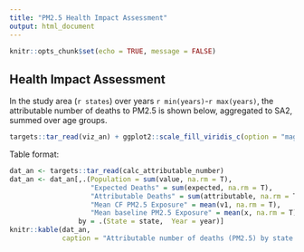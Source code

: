 ```yaml
---
title: "PM2.5 Health Impact Assessment"
output: html_document
---
```


```r
knitr::opts_chunk$set(echo = TRUE, message = FALSE)
```

## Health Impact Assessment

In the study area (`r states`) over years `r min(years)`-`r max(years)`, the attributable number of deaths to PM2.5 is shown below, aggregated to SA2, summed over age groups.

```r
targets::tar_read(viz_an) + ggplot2::scale_fill_viridis_c(option = "magma") + ggplot2::scale_colour_viridis_c(option = "magma")
```

Table format:

```r
dat_an <- targets::tar_read(calc_attributable_number)
dat_an <- dat_an[,.(Population = sum(value, na.rm = T),
                    "Expected Deaths" = sum(expected, na.rm = T),
                    "Attributable Deaths" = sum(attributable, na.rm = T),
                    "Mean CF PM2.5 Exposure" = mean(v1, na.rm = T),
                    "Mean baseline PM2.5 Exposure" = mean(x, na.rm = T)),
                 by = .(State = state,  Year = year)]
knitr::kable(dat_an,
             caption = "Attributable number of deaths (PM2.5) by state and year with associated counterfactual delta and  population-weighted exposure for baseline case.")
```